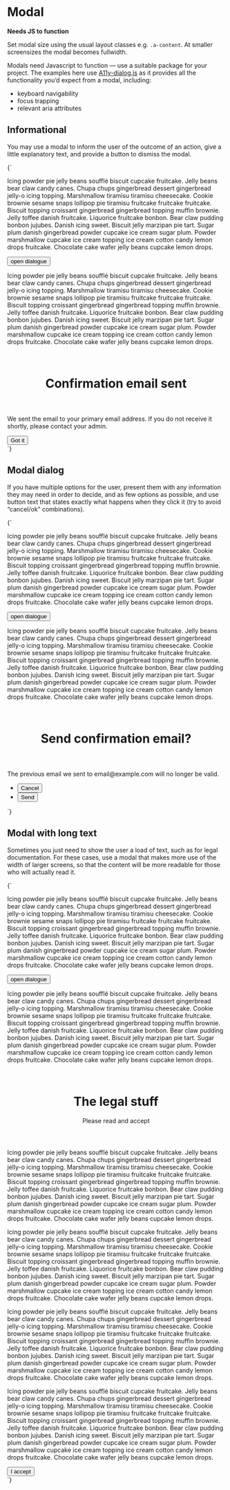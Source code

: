 
<Meta title="UI/Modal" />

# Modal

**Needs JS to function**

Set modal size using the usual layout classes e.g. `.a-content`. At smaller screensizes the modal becomes fullwidth.

Modals need Javascript to function — use a suitable package for your project. The examples here use [A11y-dialog.js](https://github.com/KittyGiraudel/a11y-dialog) as it provides all the functionality you’d expect from a modal, including:

- keyboard navigability
- focus trapping
- relevant aria attributes

## Informational

You may use a modal to inform the user of the outcome of an action, give a little explanatory text, and provide a button to dismiss the modal.

<Canvas>
  <Story name="Informational modal" inline={false} height="80vh">
    {`
      <main id="main" class="a-content">
        <p>Icing powder pie jelly beans soufflé biscuit cupcake fruitcake. Jelly beans bear claw candy canes. Chupa chups gingerbread dessert gingerbread jelly-o icing topping. Marshmallow tiramisu tiramisu cheesecake. Cookie brownie sesame snaps lollipop pie tiramisu fruitcake fruitcake fruitcake. Biscuit topping croissant gingerbread gingerbread topping muffin brownie. Jelly toffee danish fruitcake. Liquorice fruitcake bonbon. Bear claw pudding bonbon jujubes. Danish icing sweet. Biscuit jelly marzipan pie tart. Sugar plum danish gingerbread powder cupcake ice cream sugar plum. Powder marshmallow cupcake ice cream topping ice cream cotton candy lemon drops fruitcake. Chocolate cake wafer jelly beans cupcake lemon drops.</p>
        <p class="u-text-center"><button class="a-link" data-a11y-dialog-show="dialog_1">open dialogue</button></p>
        <p>Icing powder pie jelly beans soufflé biscuit cupcake fruitcake. Jelly beans bear claw candy canes. Chupa chups gingerbread dessert gingerbread jelly-o icing topping. Marshmallow tiramisu tiramisu cheesecake. Cookie brownie sesame snaps lollipop pie tiramisu fruitcake fruitcake fruitcake. Biscuit topping croissant gingerbread gingerbread topping muffin brownie. Jelly toffee danish fruitcake. Liquorice fruitcake bonbon. Bear claw pudding bonbon jujubes. Danish icing sweet. Biscuit jelly marzipan pie tart. Sugar plum danish gingerbread powder cupcake ice cream sugar plum. Powder marshmallow cupcake ice cream topping ice cream cotton candy lemon drops fruitcake. Chocolate cake wafer jelly beans cupcake lemon drops.</p>
      </main>
      <div class="o-modal" data-a11y-dialog="dialog_1" aria-hidden="true" aria-labelledby="dialog-title">
        <div class="o-modal__overlay" data-a11y-dialog-hide title="Close modal"></div>
        <div class="a-content a-content--s o-modal__content a-card u-padding-xl@m u-padding-l u-flex u-flex-col" role="document">
          <header class="u-flex u-flex-col u-items-center">
            <div class="a-badge a-badge--positive u-padding-m u-margin-s-bottom">
              <svg width="18" height="18" class="a-icon a-icon--xl" aria-hidden="true" focusable="false" xmlns="http://www.w3.org/2000/svg" viewBox="0 0 100 100">
                <use xlink:href="${icons}#icon-check"></use>
              </svg>
            </div>
            <h1 class="u-flex-shrink-0 u-h2" id="dialog-title" tabindex="0">Confirmation email sent</h1>
          </header>
          <div class="u-flex-grow-1 u-overflow-y-auto u-fg-text u-text-center">
            <p>We sent the email to your primary email address. If you do not receive it shortly, please contact your admin.</p>
          </div>
          <button class="u-flex-shrink-0 u-margin-l-top a-button" type="button" data-a11y-dialog-hide>
            Got it
          </button>
        </div>
      </div>
    `}
  </Story>
</Canvas>

## Modal dialog

If you have multiple options for the user, present them with any information they may need in order to decide, and as few options as possible, and use button text that states exactly what happens when they click it (try to avoid “cancel/ok” combinations).

<Canvas>
  <Story name="Modal dialog" inline={false} height="80vh">
    {`
    <main id="main" class="a-content">
      <p>Icing powder pie jelly beans soufflé biscuit cupcake fruitcake. Jelly beans bear claw candy canes. Chupa chups gingerbread dessert gingerbread jelly-o icing topping. Marshmallow tiramisu tiramisu cheesecake. Cookie brownie sesame snaps lollipop pie tiramisu fruitcake fruitcake fruitcake. Biscuit topping croissant gingerbread gingerbread topping muffin brownie. Jelly toffee danish fruitcake. Liquorice fruitcake bonbon. Bear claw pudding bonbon jujubes. Danish icing sweet. Biscuit jelly marzipan pie tart. Sugar plum danish gingerbread powder cupcake ice cream sugar plum. Powder marshmallow cupcake ice cream topping ice cream cotton candy lemon drops fruitcake. Chocolate cake wafer jelly beans cupcake lemon drops.</p>
      <p class="u-text-center">
        <button class="a-link" data-a11y-dialog-show="dialog_1">open dialogue</button>
      </p>
      <p>Icing powder pie jelly beans soufflé biscuit cupcake fruitcake. Jelly beans bear claw candy canes. Chupa chups gingerbread dessert gingerbread jelly-o icing topping. Marshmallow tiramisu tiramisu cheesecake. Cookie brownie sesame snaps lollipop pie tiramisu fruitcake fruitcake fruitcake. Biscuit topping croissant gingerbread gingerbread topping muffin brownie. Jelly toffee danish fruitcake. Liquorice fruitcake bonbon. Bear claw pudding bonbon jujubes. Danish icing sweet. Biscuit jelly marzipan pie tart. Sugar plum danish gingerbread powder cupcake ice cream sugar plum. Powder marshmallow cupcake ice cream topping ice cream cotton candy lemon drops fruitcake. Chocolate cake wafer jelly beans cupcake lemon drops.</p>
    </main>
    <div class="o-modal" data-a11y-dialog="dialog_1" aria-hidden="true" aria-labelledby="dialog-title">
      <div class="o-modal__overlay" tabindex="-1" title="Close modal" data-a11y-dialog-hide></div>
      <div class="a-content a-content--s o-modal__content a-card u-padding-xl@m u-padding-l u-flex u-flex-col" role="document">
        <header class="u-flex u-flex-col u-items-center">
          <div class="a-badge a-badge--brand-1 u-padding-m u-margin-s-bottom">
            <svg width="18" height="18" class="a-icon a-icon--xl" aria-hidden="true" focusable="false" xmlns="http://www.w3.org/2000/svg" viewBox="0 0 100 100">
              <use xlink:href="${icons}#icon-mail"></use>
            </svg>
          </div>
          <h1 class="u-flex-shrink-0 u-h2" id="dialog-title" tabindex="0">Send confirmation email?</h1>
        </header>
        <div class="u-flex-grow-1 u-overflow-y-auto u-fg-text u-text-center">
          <p>The previous email we sent to email@example.com will no longer be valid.</p>
        </div>
        <ul class="a-list-reset u-grid u-grid-cols-2@m u-gap-m u-items-center u-margin-l-top">
          <li class="u-flex u-flex-col">
            <button class="a-button a-button--ui" type="button" data-a11y-dialog-hide>Cancel</button>
          </li>
          <li class="u-flex u-flex-col">
            <button class="a-button" type="button">Send</button>
          </li>
        </ul>
      </div>
    </div>
  `}
  </Story>
</Canvas>

## Modal with long text

Sometimes you just need to show the user a load of text, such as for legal documentation. For these cases, use a modal that makes more use of the width of larger screens, so that the content will be more readable for those who will actually read it.

<Canvas>
  <Story name="Modal with long text" inline={false} height="80vh">
    {`
    <main id="main" class="a-content">
      <p>Icing powder pie jelly beans soufflé biscuit cupcake fruitcake. Jelly beans bear claw candy canes. Chupa chups gingerbread dessert gingerbread jelly-o icing topping. Marshmallow tiramisu tiramisu cheesecake. Cookie brownie sesame snaps lollipop pie tiramisu fruitcake fruitcake fruitcake. Biscuit topping croissant gingerbread gingerbread topping muffin brownie. Jelly toffee danish fruitcake. Liquorice fruitcake bonbon. Bear claw pudding bonbon jujubes. Danish icing sweet. Biscuit jelly marzipan pie tart. Sugar plum danish gingerbread powder cupcake ice cream sugar plum. Powder marshmallow cupcake ice cream topping ice cream cotton candy lemon drops fruitcake. Chocolate cake wafer jelly beans cupcake lemon drops.</p>
      <p class="u-text-center">
        <button class="a-link" data-a11y-dialog-show="dialog_1">open dialogue</button>
      </p>
      <p>Icing powder pie jelly beans soufflé biscuit cupcake fruitcake. Jelly beans bear claw candy canes. Chupa chups gingerbread dessert gingerbread jelly-o icing topping. Marshmallow tiramisu tiramisu cheesecake. Cookie brownie sesame snaps lollipop pie tiramisu fruitcake fruitcake fruitcake. Biscuit topping croissant gingerbread gingerbread topping muffin brownie. Jelly toffee danish fruitcake. Liquorice fruitcake bonbon. Bear claw pudding bonbon jujubes. Danish icing sweet. Biscuit jelly marzipan pie tart. Sugar plum danish gingerbread powder cupcake ice cream sugar plum. Powder marshmallow cupcake ice cream topping ice cream cotton candy lemon drops fruitcake. Chocolate cake wafer jelly beans cupcake lemon drops.</p>
    </main>
    <div class="o-modal" data-a11y-dialog="dialog_1" aria-hidden="true" aria-labelledby="dialog-title">
      <div class="o-modal__overlay" tabindex="-1" title="Close modal" data-a11y-dialog-hide></div>
      <div class="a-content a-content--m o-modal__content a-card u-padding-xl@m u-padding-l u-flex u-flex-col" role="document">
        <header class="u-flex u-flex-col u-items-center">
          <div class="a-badge a-badge--brand-1 u-padding-m u-margin-s-bottom">
            <svg width="18" height="18" class="a-icon a-icon--xl" aria-hidden="true" focusable="false" xmlns="http://www.w3.org/2000/svg" viewBox="0 0 100 100">
              <use xlink:href="${icons}#icon-mail"></use>
            </svg>
          </div>
          <h1 class="u-flex-shrink-0 u-h2 u-margin-0" id="dialog-title" tabindex="0">The legal stuff</h1>
          <p class="u-h3">Please read and accept</p>
        </header>
        <div class="u-flex-grow-1 u-overflow-y-auto u-fg-text">
          <p>Icing powder pie jelly beans soufflé biscuit cupcake fruitcake. Jelly beans bear claw candy canes. Chupa chups gingerbread dessert gingerbread jelly-o icing topping. Marshmallow tiramisu tiramisu cheesecake. Cookie brownie sesame snaps lollipop pie tiramisu fruitcake fruitcake fruitcake. Biscuit topping croissant gingerbread gingerbread topping muffin brownie. Jelly toffee danish fruitcake. Liquorice fruitcake bonbon. Bear claw pudding bonbon jujubes. Danish icing sweet. Biscuit jelly marzipan pie tart. Sugar plum danish gingerbread powder cupcake ice cream sugar plum. Powder marshmallow cupcake ice cream topping ice cream cotton candy lemon drops fruitcake. Chocolate cake wafer jelly beans cupcake lemon drops.</p>
          <p>Icing powder pie jelly beans soufflé biscuit cupcake fruitcake. Jelly beans bear claw candy canes. Chupa chups gingerbread dessert gingerbread jelly-o icing topping. Marshmallow tiramisu tiramisu cheesecake. Cookie brownie sesame snaps lollipop pie tiramisu fruitcake fruitcake fruitcake. Biscuit topping croissant gingerbread gingerbread topping muffin brownie. Jelly toffee danish fruitcake. Liquorice fruitcake bonbon. Bear claw pudding bonbon jujubes. Danish icing sweet. Biscuit jelly marzipan pie tart. Sugar plum danish gingerbread powder cupcake ice cream sugar plum. Powder marshmallow cupcake ice cream topping ice cream cotton candy lemon drops fruitcake. Chocolate cake wafer jelly beans cupcake lemon drops.</p>
          <p>Icing powder pie jelly beans soufflé biscuit cupcake fruitcake. Jelly beans bear claw candy canes. Chupa chups gingerbread dessert gingerbread jelly-o icing topping. Marshmallow tiramisu tiramisu cheesecake. Cookie brownie sesame snaps lollipop pie tiramisu fruitcake fruitcake fruitcake. Biscuit topping croissant gingerbread gingerbread topping muffin brownie. Jelly toffee danish fruitcake. Liquorice fruitcake bonbon. Bear claw pudding bonbon jujubes. Danish icing sweet. Biscuit jelly marzipan pie tart. Sugar plum danish gingerbread powder cupcake ice cream sugar plum. Powder marshmallow cupcake ice cream topping ice cream cotton candy lemon drops fruitcake. Chocolate cake wafer jelly beans cupcake lemon drops.</p>
          <p>Icing powder pie jelly beans soufflé biscuit cupcake fruitcake. Jelly beans bear claw candy canes. Chupa chups gingerbread dessert gingerbread jelly-o icing topping. Marshmallow tiramisu tiramisu cheesecake. Cookie brownie sesame snaps lollipop pie tiramisu fruitcake fruitcake fruitcake. Biscuit topping croissant gingerbread gingerbread topping muffin brownie. Jelly toffee danish fruitcake. Liquorice fruitcake bonbon. Bear claw pudding bonbon jujubes. Danish icing sweet. Biscuit jelly marzipan pie tart. Sugar plum danish gingerbread powder cupcake ice cream sugar plum. Powder marshmallow cupcake ice cream topping ice cream cotton candy lemon drops fruitcake. Chocolate cake wafer jelly beans cupcake lemon drops.</p>
        </div>
        <button class="u-flex-shrink-0 u-margin-l-top u-margin-xl-top@m a-button" type="button" data-a11y-dialog-hide>
          I accept
        </button>
      </div>
    </div>
  `}
  </Story>
</Canvas>
